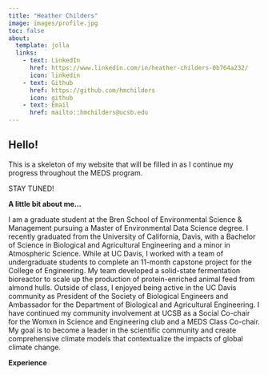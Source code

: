 ```yaml
---
title: "Heather Childers"
image: images/profile.jpg
toc: false
about: 
  template: jolla
  links: 
    - text: LinkedIn
      href: https://www.linkedin.com/in/heather-childers-0b764a232/
      icon: linkedin
    - text: Github
      href: https://github.com/hmchilders
      icon: github
    - text: Email
      href: mailto::hmchilders@ucsb.edu
---
```


## Hello!

This is a skeleton of my website that will be filled in as I continue my progress throughout the MEDS program.

STAY TUNED!

**A little bit about me...**

I am a graduate student at the Bren School of Environmental Science & Management pursuing a Master of Environmental Data Science degree. I recently graduated from the University of California, Davis, with a Bachelor of Science in Biological and Agricultural Engineering and a minor in Atmospheric Science. While at UC Davis, I worked with a team of undergraduate students to complete an 11-month capstone project for the College of Engineering. My team developed a solid-state fermentation bioreactor to scale up the production of protein-enriched animal feed from almond hulls. Outside of class, I enjoyed being active in the UC Davis community as President of the Society of Biological Engineers and Ambassador for the Department of Biological and Agricultural Engineering. I have continued my community involvement at UCSB as a Social Co-chair for the Womxn in Science and Engineering club and a MEDS Class Co-chair. My goal is to become a leader in the scientific community and create comprehensive climate models that contextualize the impacts of global climate change.

**Experience**

